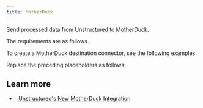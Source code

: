 ```yaml
---
title: MotherDuck
---
```



<FirstTimeAPIDestinationConnector />

Send processed data from Unstructured to MotherDuck.

The requirements are as follows.


<MotherDuckPrerequisites />

To create a MotherDuck destination connector, see the following examples.


<CodeGroup>
    <MotherDuckSDK />
    <MotherDuckAPIRESTCreate />
</CodeGroup>

Replace the preceding placeholders as follows:


<MotherDuckAPIPlaceholders />

## Learn more

- <Icon icon="blog" />&nbsp;&nbsp;[Unstructured's New MotherDuck Integration](https://unstructured.io/blog/unstructured-s-new-motherduck-integration)

